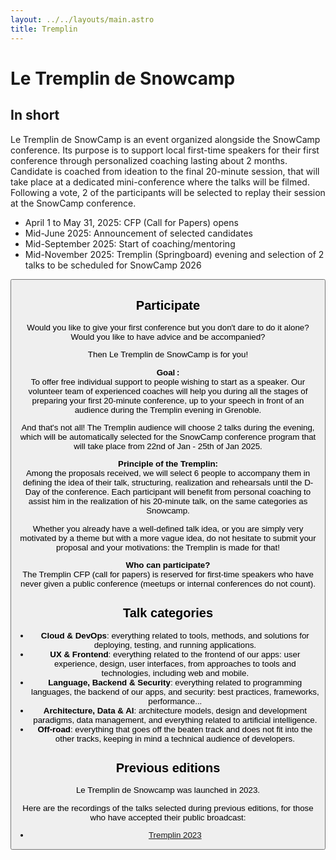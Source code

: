 ```yaml
---
layout: ../../layouts/main.astro
title: Tremplin
---
```


# Le Tremplin de Snowcamp

## In short

Le Tremplin de SnowCamp is an event organized alongside the SnowCamp conference.
Its purpose is to support local first-time speakers for their first conference through personalized coaching lasting about 2 months.
Candidate is coached from ideation to the final 20-minute session, that will take place at a dedicated mini-conference where the talks will be filmed.
Following a vote, 2 of the participants will be selected to replay their session at the SnowCamp conference.

- April 1 to May 31, 2025: CFP (Call for Papers) opens
- Mid-June 2025: Announcement of selected candidates
- Mid-September 2025: Start of coaching/mentoring
- Mid-November 2025: Tremplin (Springboard) evening and selection of 2 talks to be scheduled for SnowCamp 2026

<Button href="https://conference-hall.io/tremplin-de-snowcamp-2025" title="Participate"/>

## Participate

Would you like to give your first conference but you don't dare to do it alone?
Would you like to have advice and be accompanied?

Then Le Tremplin de SnowCamp is for you!

**Goal :**<br/>
To offer free individual support to people wishing to start as a speaker.
Our volunteer team of experienced coaches will help you during all the stages of preparing your first 20-minute conference, up to your speech in front of an audience during the Tremplin evening in Grenoble.

And that's not all!
The Tremplin audience will choose 2 talks during the evening, which will be automatically selected for the SnowCamp conference program that will take place from 22nd of Jan - 25th of Jan 2025.

**Principle of the Tremplin:**<br/>
Among the proposals received, we will select 6 people to accompany them in defining the idea of their talk, structuring, realization and rehearsals until the D-Day of the conference.
Each participant will benefit from personal coaching to assist him in the realization of his 20-minute talk, on the same categories as Snowcamp.

Whether you already have a well-defined talk idea, or you are simply very motivated by a theme but with a more vague idea, do not hesitate to submit your proposal and your motivations: the Tremplin is made for that!

**Who can participate?**<br/>
The Tremplin CFP (call for papers) is reserved for first-time speakers who have never given a public conference (meetups or internal conferences do not count).

## Talk categories

- **Cloud & DevOps**: everything related to tools, methods, and solutions for deploying, testing, and running applications.
- **UX & Frontend**: everything related to the frontend of our apps: user experience, design, user interfaces, from approaches to tools and technologies, including web and mobile.
- **Language, Backend & Security**: everything related to programming languages, the backend of our apps, and security: best practices, frameworks, performance...
- **Architecture, Data & AI**: architecture models, design and development paradigms, data management, and everything related to artificial intelligence.
- **Off-road**: everything that goes off the beaten track and does not fit into the other tracks, keeping in mind a technical audience of developers.

## Previous editions

Le Tremplin de Snowcamp was launched in 2023.


<div>
  <Polaroid img="img/tremplin/tremplin_2023.jpg" title="Participants and coaches of the 2023 edition" side="right"/>

  Here are the recordings of the talks selected during previous editions, for those who have accepted their public broadcast:

  - [Tremplin 2023](https://www.youtube.com/playlist?list=PLIYXcdwc2smE6928CjtzrqCI-sqNZBNDy)
</div>
